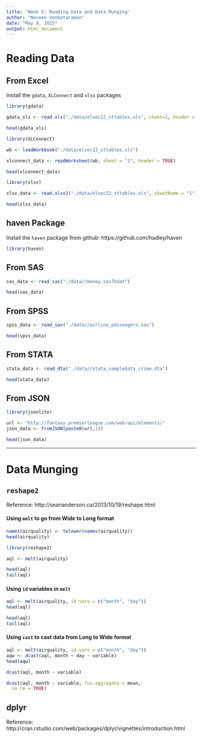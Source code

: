 ```yaml
---
title: 'Week 5: Reading Data and Data Munging'
author: "Naveen Venkataraman"
date: "May 9, 2015"
output: html_document
---
```


# Reading Data

## From Excel

Install the ```gdata```, ```XLConnect``` and ```xlsx``` packages

```r
library(gdata)

gdata_xls <- read.xls("./data/elsec12_sttables.xls", sheet=1, header = TRUE)

head(gdata_xls)
```

```r
library(XLConnect)

wb <- loadWorkbook("./data/elsec12_sttables.xls")

xlconnect_data <- readWorksheet(wb, sheet = "1", header = TRUE)

head(xlconnect_data)
```

```r
library(xlsx)

xlsx_data <- read.xlsx2("./data/elsec12_sttables.xls", sheetName = "1")

head(xlsx_data)
```

## haven Package

Install the ```haven``` package from github: https://github.com/hadley/haven

```r
library(haven)
```

## From SAS

```r
sas_data <- read_sas("./data//money.sas7bdat")

head(sas_data)
```

## From SPSS

```r
spss_data <- read_sav("./data//airline_passengers.sav")

head(spss_data)
```

## From STATA

```r
stata_data <- read_dta("./data//stata_sampledata_crime.dta")

head(stata_data)
```

## From JSON

```r
library(jsonlite)

url <- "http://fantasy.premierleague.com/web/api/elements/"
json_data <- fromJSON(paste0(url,1))

head(json_data)
```

---

# Data Munging

## ```reshape2```

Reference: http://seananderson.ca/2013/10/19/reshape.html

#### Using ```melt``` to go from Wide to Long format

```r
names(airquality) <- tolower(names(airquality))
head(airquality)

library(reshape2)

aql <- melt(airquality)

head(aql)
tail(aql)

```

#### Using ```id``` variables in ```melt```

```r
aql <- melt(airquality, id.vars = c("month", "day"))
head(aql)

head(aql)
tail(aql)
```

#### Using ```cast``` to cast data from Long to Wide format

```r
aql <- melt(airquality, id.vars = c("month", "day"))
aqw <- dcast(aql, month + day ~ variable)
head(aqw)
```

```r
dcast(aql, month ~ variable)

dcast(aql, month ~ variable, fun.aggregate = mean, 
  na.rm = TRUE)
```

## dplyr

Reference: http://cran.rstudio.com/web/packages/dplyr/vignettes/introduction.html